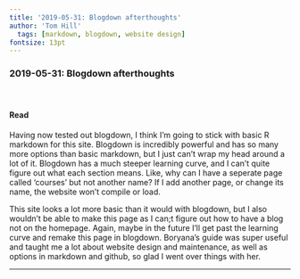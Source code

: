 ---
title: '2019-05-31: Blogdown afterthoughts'
author: 'Tom Hill'
  tags: [markdown, blogdown, website design]
fontsize: 13pt
---


### 2019-05-31: Blogdown afterthoughts {.tabset}

####  <span>&#8203;</span>

#### Read {.tabset}

Having now tested out blogdown, I think I'm going to stick with basic R markdown for this site. Blogdown is incredibly powerful and has so many more options than basic markdown, but I just can't wrap my head around a lot of it. Blogdown has a much steeper learning curve, and I can't quite figure out what each section means. Like, why can I have a seperate page called 'courses' but not another name? If I add another page, or change its name, the website won't compile or load.

This site looks a lot more basic than it would with blogdown, but I also wouldn't be able to make this page as I can;t figure out how to have a blog not on the homepage. Again, maybe in the future I'll get past the learning curve and remake this page in blogdown. Boryana's guide was super useful and taught me a lot about website design and maintenance, as well as options in markdown and github, so glad I went over things with her.


-----

